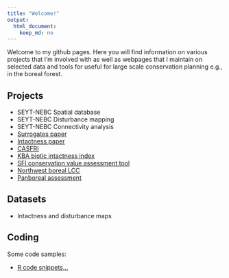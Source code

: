 ```yaml
---
title: "Welcome!"
output:
  html_document:
    keep_md: no
---
```


Welcome to my github pages. Here you will find information on various projects that I'm involved with as well as webpages that I maintain on selected data and tools for useful for large scale conservation planning e.g., in the boreal forest.

## Projects

* SEYT-NEBC Spatial database
* SEYT-NEBC Disturbance mapping
* SEYT-NEBC Connectivity analysis
* [Surrogates paper](https://github.com/prvernier/surrogates)
* [Intactness paper](https://github.com/prvernier/intactness)
* [CASFRI](https://github.com/CASFRI/CASFRI)
* [KBA biotic intactness index](https://github.com/prvernier/kba-bii)
* [SFI conservation value assessment tool](https://borealbirds.ualberta.ca/2020/12/03/conservation-value-assessment-tool/)
* [Northwest boreal LCC](http://nwb.ualberta.ca)
* [Panboreal assessment](http://pba.ualberta.ca)

## Datasets

* Intactness and disturbance maps

## Coding

Some code samples:

* [R code snippets...](rcode.html)
